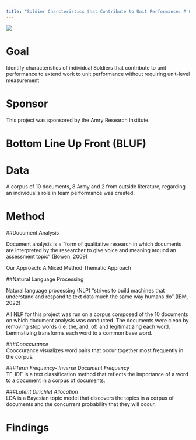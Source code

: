 ```yaml
---
title: "Soldier Charcteristics that Contribute to Unit Performance: A Qualitative Analysis"
---
```




![ ](www/black-logo.png)


# **Goal**
Identify characteristics of individual Soldiers that contribute to unit performance to extend work to unit performance without requiring unit-level measurement

# **Sponsor**
This project was sponsored by the Amry Research Institute.   

# **Bottom Line Up Front (BLUF)**  

# **Data**   
A corpus of 10 documents, 8 Army and 2 from outside literature, regarding an individual's role in team performance was created.   

# **Method**
##Document Analysis  

Document analysis is a “form of qualitative research in which documents are interpreted by the researcher to give voice and meaning around an assessment topic" (Bowen, 2009)  

Our Approach: A Mixed Method Thematic Approach  

##Natural Language Processing  

Natural language processing (NLP) "strives to build machines that understand and respond to text data much the same way humans do" (IBM, 2022)  
  
All NLP for this project was run on a corpus composed of the 10 documents on which document analysis was conducted. The documents were clean by removing stop words (i.e. the, and, of) and legitimatizing each word. Lemmatizing transforms each word to a common base word.
  
###*Cooccurance*  
Cooccurance visualizes word pairs that occur together most frequently in the corpus.  

###*Term Frequency- Inverse Document Frequency*  
TF-IDF is a text classification method that reflects the importance of a word to a document in a corpus of documents.  
  
###*Latent Dirichlet Allocation*  
LDA is a Bayesian topic model that discovers the topics in a corpus of documents and the concurrent probability that they will occur.   
 
# **Findings**





<!-- Here's how you make a list: -->

<!-- *Tips for making figures look good:* -->

<!-- - Make text sizes BIG -->
<!-- - Stick to the same colors -->
<!-- - Decide to add titles, captions, etc in the figures OR add on the website for all figures -->

